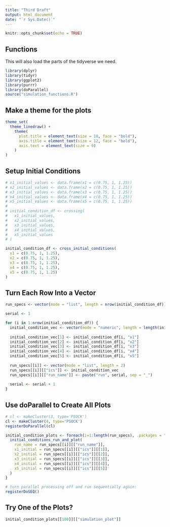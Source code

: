 ```yaml
---
title: "Third Draft"
output: html_document
date: "`r Sys.Date()`"
---
```


```r
knitr::opts_chunk$set(echo = TRUE)
```

## Functions

This will also load the parts of the tidyverse we need.

```r
library(dplyr)
library(tidyr)
library(ggplot2)
library(purrr)
library(doParallel)
source("simulation_functions.R")
```

## Make a theme for the plots

```r
theme_set(
  theme_linedraw() +
    theme(
      plot.title = element_text(size = 18, face = "bold"),
      axis.title = element_text(size = 12, face = "bold"),
      axis.text = element_text(size = 9)
    )
)
```

## Setup Initial Conditions

```r
# x1_initial_values <- data.frame(x1 = c(0.75, 1, 1.25))
# x2_initial_values <- data.frame(x2 = c(0.75, 1, 1.25))
# x3_initial_values <- data.frame(x3 = c(0.75, 1, 1.25))
# x4_initial_values <- data.frame(x4 = c(0.75, 1, 1.25))
# x5_initial_values <- data.frame(x5 = c(0.75, 1, 1.25))
# 
# initial_condition_df <- crossing(
#   x1_initial_values, 
#   x2_initial_values, 
#   x3_initial_values,
#   x4_initial_values,
#   x5_initial_values
# )

initial_condition_df <- cross_initial_conditions(
  x1 = c(0.75, 1, 1.25),
  x2 = c(0.75, 1, 1.25),
  x3 = c(0.75, 1, 1.25),
  x4 = c(0.75, 1, 1.25),
  x5 = c(0.75, 1, 1.25)
)
```

## Turn Each Row Into a Vector

```r
run_specs <- vector(mode = "list", length = nrow(initial_condition_df))

serial <- 1

for (i in 1:nrow(initial_condition_df)) {
  initial_condition_vec <- vector(mode = "numeric", length = length(initial_condition_df))
  
  initial_condition_vec[1] <- initial_condition_df[i, "x1"]
  initial_condition_vec[2] <- initial_condition_df[i, "x2"]
  initial_condition_vec[3] <- initial_condition_df[i, "x3"]
  initial_condition_vec[4] <- initial_condition_df[i, "x4"]
  initial_condition_vec[5] <- initial_condition_df[i, "x5"]
  
  run_specs[[i]] <- vector(mode = "list", length = 2)
  run_specs[[i]][["ics"]] <- initial_condition_vec
  run_specs[[i]][["run_name"]] <- paste("run", serial, sep = "_")
  
  serial <- serial + 1
}
```

## Use doParallel to Create All Plots

```r
# cl <- makeCluster(3, type='PSOCK')
cl <- makeCluster(4, type='PSOCK')
registerDoParallel(cl)

initial_condition_plots <- foreach(i=1:length(run_specs), .packages = "tidyverse") %dopar% {
  initial_conditions_run_and_plot(
    run_name = run_specs[[i]][["run_name"]],
    x1_initial = run_specs[[i]][["ics"]][[1]],
    x2_initial = run_specs[[i]][["ics"]][[2]],
    x3_initial = run_specs[[i]][["ics"]][[3]],
    x4_initial = run_specs[[i]][["ics"]][[4]],
    x5_initial = run_specs[[i]][["ics"]][[5]]
  )
}

# turn parallel processing off and run sequentially again:
registerDoSEQ()
```

## Try One of the Plots?

```r
initial_condition_plots[[100]][["simulation_plot"]]
```
